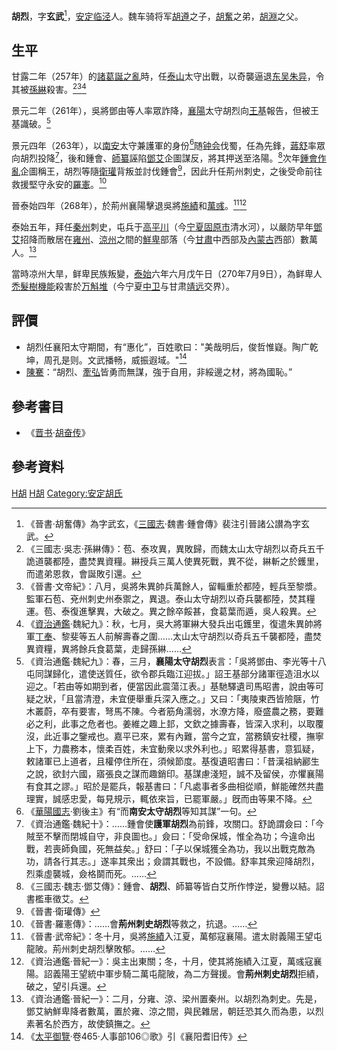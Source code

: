 '''胡烈'''{{BD|220年||270年|7月9日|H胡}}，字'''玄武'''<ref>《晉書·胡奮傳》為字武玄，《[[三國志|三國志]]·魏書·鍾會傳》裴注引晉諸公讃為字玄武。</ref>，[[安定郡|安定]][[临泾|临泾]]人。魏车骑将军[[胡遵|胡遵]]之子，[[胡奮|胡奮]]之弟，[[胡淵_(晉朝)|胡淵]]之父。

==生平==
甘露二年（257年）的[[諸葛誕之亂|諸葛誕之亂]]時，任[[泰山郡|泰山]]太守出戰，以奇襲逼退[[孫吳|东吴]][[朱异|朱异]]，令其被[[孫綝|孫綝]]殺害。<ref>《三國志·吳志·孫綝傳》：苞、泰攻異，異敗歸，而魏太山太守胡烈以奇兵五千詭道襲都陸，盡焚異資糧。綝授兵三萬人使異死戰，異不從，綝斬之於鑊里，而遣弟恩救，會誕敗引還。</ref><ref>《晉書·文帝紀》：八月，吳將朱異帥兵萬餘人，留輜重於都陸，輕兵至黎漿。監軍石苞、兗州刺史州泰禦之，異退。泰山太守胡烈以奇兵襲都陸，焚其糧運。苞、泰復進擊異，大破之。異之餘卒餒甚，食葛葉而遁，吳人殺異。</ref><ref>《[[資治通鑑|資治通鑑]]·魏紀九》：秋，七月，吳大將軍綝大發兵出屯鑊里，復遣朱異帥將軍[[丁奉|丁奉]]、黎斐等五人前解壽春之圍……太山太守胡烈以奇兵五千襲都陸，盡焚異資糧，異將餘兵食葛葉，走歸孫綝……</ref>

景元二年（261年），吳將鄧由等人率眾詐降，[[襄陽郡|襄陽]]太守胡烈向[[王基_(三國)|王基]]報告，但被王基識破。<ref>《資治通鑑·魏紀九》：春，三月，'''襄陽太守胡烈'''表言：「吳將鄧由、李光等十八屯同謀歸化，遣使送質任，欲令郡兵臨江迎拔。」詔王基部分諸軍徑造沮水以迎之。「若由等如期到者，便當因此震蕩江表。」基馳驛遺司馬昭書，說由等可疑之狀，「且當清澄，未宜便舉重兵深入應之。」又曰：「夷陵東西皆險陿，竹木叢蔚，卒有要害，弩馬不陳。今者筋角濡弱，水潦方降，廢盛農之務，要難必之利，此事之危者也。姜維之趣上邽，文欽之據壽春，皆深入求利，以取覆沒，此近事之鑒戒也。嘉平已來，累有內難，當今之宜，當務鎮安社稷，撫寧上下，力農務本，懷柔百姓，未宜動衆以求外利也。」昭累得基書，意狐疑，敕諸軍已上道者，且權停住所在，須候節度。基復遺昭書曰：「昔漢祖納酈生之說，欲封六國，寤張良之謀而趣銷印。基謀慮淺短，誠不及留侯，亦懼襄陽有食其之謬。」昭於是罷兵，報基書曰：「凡處事者多曲相從順，鮮能確然共盡理實，誠感忠愛，每見規示，輒依來旨，已罷軍嚴。」旣而由等果不降。 </ref>

景元四年（263年），以[[南安郡_(東漢)|南安]]太守兼護軍的身份<ref>《[[華陽國志|華陽國志]]·劉後主》有“而'''南安太守胡烈'''等知其謀”一句。</ref>随[[钟会|钟会]]伐蜀，任為先鋒，[[蔣舒|蔣舒]]率眾向胡烈投降<ref>《資治通鑑·魏紀十》：……鍾會使'''護軍胡烈'''為前鋒，攻關口。舒詭謂僉曰：「今賊至不擊而閉城自守，非良圖也。」僉曰：「受命保城，惟全為功；今違命出戰，若喪師負國，死無益矣。」舒曰：「子以保城獲全為功，我以出戰克敵為功，請各行其志。」遂率其衆出；僉謂其戰也，不設備。舒率其衆迎降胡烈，烈乘虛襲城，僉格鬬而死。……</ref>，後和鍾會、[[師纂|師纂]]誣陷[[鄧艾|鄧艾]]企圖謀反，將其押送至洛陽。<ref>《三國志·魏志·鄧艾傳》：鍾會、'''胡烈'''、師纂等皆白艾所作悖逆，變釁以結。詔書檻車徵艾。</ref>次年[[鍾會之亂|鍾會作亂]]企圖稱王，胡烈等隨[[衛瓘|衛瓘]]背叛並討伐鍾會<ref>《晉書·衛瓘傳》</ref>，因此升任荊州刺史，之後受命前往救援堅守永安的[[羅憲|羅憲]]。<ref>《晉書·羅憲傳》：……會'''荊州刺史胡烈'''等救之，抗退。……</ref>

晉泰始四年（268年），於荊州襄陽擊退吳將[[施績|施績]]和[[萬彧|萬彧]]。<ref>《晉書·武帝紀》：冬十月，吳將[[施績|施績]]入江夏，萬郁寇襄陽。遣太尉義陽王望屯龍陂。荊州刺史胡烈擊敗郁。……</ref><ref>《資治通鑑·晉紀一》：吳主出東關；冬，十月，使其將施績入江夏，萬彧寇襄陽。詔義陽王望統中軍步騎二萬屯龍陂，為二方聲援。會'''荊州刺史胡烈'''拒績，破之，望引兵還。</ref>

泰始五年，拜任[[秦州_(古代)|秦州]]刺史，屯兵于[[高平川|高平川]]（今[[宁夏|宁夏]][[固原市|固原市]]清水河），以嚴防早年[[鄧艾|鄧艾]]招降而散居在[[雍州_(古代)|雍州]]、[[涼州|涼州]]之間的[[鮮卑|鮮卑]]部落（今[[甘肅|甘肅]]中西部及[[內蒙古|內蒙古]]西部）數萬人。<ref>《資治通鑑·晉紀一》：二月，分雍、涼、梁州置秦州。以胡烈為刺史。先是，鄧艾納鮮卑降者數萬，置於雍、涼之間，與民雜居，朝廷恐其久而為患，以烈素著名於西方，故使鎮撫之。</ref>

當時凉州大旱，鲜卑民族叛變，[[泰始_(西晋)|泰始]]六年六月戊午日（270年7月9日），為鲜卑人[[禿髮樹機能|禿髮樹機能]]殺害於[[万斛堆|万斛堆]]（今宁夏[[中卫|中卫]]与甘肃[[靖远县|靖远]]交界）。

==評價==
*胡烈任襄阳太守期間，有“惠化”，百姓歌曰："美哉明后，俊哲惟嶷。陶广乾坤，周孔是则。文武播畅，威振遐域。"<ref>《[[太平御覽|太平御覽]]·卷465·人事部106◎歌》引《襄阳耆旧传》</ref>
*[[陳騫|陳騫]]：“胡烈、[[牽弘|牽弘]]皆勇而無謀，強于自用，非綏邊之材，將為國恥。”

==參考書目==
* 《[[晋书|晋书]]·[[s:晉書/卷057#胡奮|胡奋传]]》
==參考資料==
[[Category:曹魏刺史|H胡]]
[[Category:晉朝政治人物|H胡]]
[[Category:安定胡氏|Category:安定胡氏]]